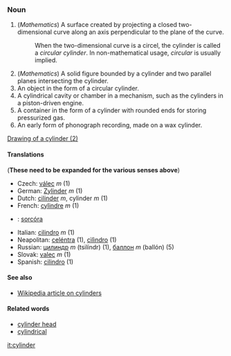 ===Noun===

# (''Mathematics'') A surface created by projecting a closed two-dimensional curve along an axis perpendicular to the plane of the curve.
#: When the two-dimensional curve is a circel, the cylinder is called a ''circular cylinder''.  In non-mathematical usage, ''circular'' is usually implied.
# (''Mathematics'') A solid figure bounded by a cylinder and two parallel planes intersecting the cylinder.
# An object in the form of a circular cylinder.
# A cylindrical cavity or chamber in a mechanism, such as the cylinders in a piston-driven engine.
# A container in the form of a cylinder with rounded ends for storing pressurized gas.
# An early form of phonograph recording, made on a wax cylinder.
[[image:cylinder.png|Drawing of a cylinder (2)]]

====Translations====
('''These need to be expanded for the various senses above''')

*Czech: [[válec]] ''m'' (1)
*German: [[Zylinder]] ''m'' (1)
*Dutch: [[cilinder]] ''m'', cylinder ''m'' (1)
*French: [[cylindre]] ''m'' (1)
*{{ga}}: [[sorcóra]]
*Italian: [[cilindro]] ''m'' (1)
*Neapolitan: [[celéntra]] (1), [[cìlìndro]] (1)
*Russian: [[цилиндр]] ''m'' (tsilíndr) (1), [[баллон]] ''m'' (ballón) (5)
*Slovak: [[valec]] ''m'' (1)
*Spanish: [[cilindro]] (1)

====See also====
*[[w:cylinder|Wikipedia article on cylinders]]


====Related words====
*[[cylinder head]]
*[[cylindrical]]

[[it:cylinder]]